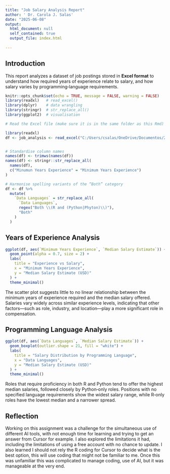 ---
title: "Job Salary Analysis Report"
author: ' Dr. Carola J. Salas'
date: "2025-06-08"
output:
  html_document: null
  self_contained: true
  output_file: index.html
  
---

## Introduction

This report analyzes a dataset of job postings stored in **Excel format** to understand how required years of experience relate to salary, and how salary varies by programming‑language requirements.

```{r setup , echo=FALSE, include=FALSE}
knitr::opts_chunk$set(echo = TRUE, message = FALSE, warning = FALSE)
library(readxl)   # read_excel()
library(dplyr)    # data wrangling
library(stringr)  # str_replace_all()
library(ggplot2)  # visualisation
```

```{r load-data, echo=FALSE, include=FALSE}
# Read the Excel file (make sure it is in the same folder as this Rmd)

library(readxl)
df <- job_analysis <- read_excel("C:/Users/csalas/OneDrive/Documentos/2025_R_training/week03/Job Analysis/job_analysis.xlsx")


# Standardise column names
names(df) <- trimws(names(df))
names(df) <- stringr::str_replace_all(
  names(df),
  c("Minumun Years Experience" = "Minimum Years Experience")
)

# Harmonise spelling variants of the “Both” category
df <- df %>% 
  mutate(
    `Data Languages` = str_replace_all(
      `Data Languages`,
      regex("Both \\(R and (Python|Phyton)\\)"),
      "Both"
    )
  )
```

## Years of Experience Analysis

```{r scatter-plot, fig.width=7, fig.height=4.5, echo=FALSE}
ggplot(df, aes(`Minimum Years Experience`, `Median Salary Estimate`)) +
  geom_point(alpha = 0.7, size = 2) +
  labs(
    title = "Experience vs Salary",
    x = "Minimum Years Experience",
    y = "Median Salary Estimate (USD)"
  ) +
  theme_minimal()
```

The scatter plot suggests little to no linear relationship between the minimum years of experience required and the median salary offered. Salaries vary widely across similar experience levels, indicating that other factors—such as role, industry, and location—play a more significant role in compensation.

## Programming Language Analysis

```{r box-plot, fig.width=7, fig.height=4.5, echo=FALSE}
ggplot(df, aes(`Data Languages`, `Median Salary Estimate`)) +
  geom_boxplot(outlier.shape = 21, fill = "white") +
  labs(
    title = "Salary Distribution by Programming Language",
    x = "Data Languages",
    y = "Median Salary Estimate (USD)"
  ) +
  theme_minimal()
```

Roles that require proficiency in both R and Python tend to offer the highest median salaries, followed closely by Python‑only roles. Positions with no specified language requirements show the widest salary range, while R‑only roles have the lowest median and a narrower spread.

## Reflection

Working on this assignment was a challenge for the simultaneous use of different AI tools, with not enough time for learning and trying to get an answer from Cursor for example. I also explored the limitations it had, including the limitations of using a free account with no chance to update.
I also learned I should not rely the R coding for Cursor to decide what is the best option, this will use coding that might not be familiar to me. Once this was unfamiliar this was complicated to manage coding, use of AI, but it was manageable at the very end.
